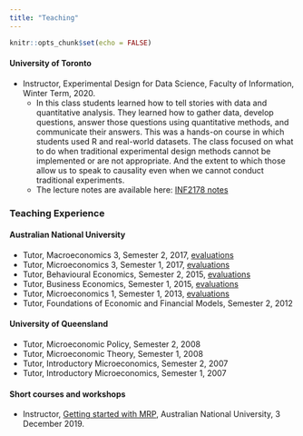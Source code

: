 ```yaml
---
title: "Teaching"
---
```


```r
knitr::opts_chunk$set(echo = FALSE)
```



#### University of Toronto
* Instructor, Experimental Design for Data Science, Faculty of Information, Winter Term, 2020.
  - In this class students learned how to tell stories with data and quantitative analysis. They learned how to gather data, develop questions, answer those questions using quantitative methods, and communicate their answers. This was a hands-on course in which students used R and real-world datasets. The class focused on what to do when traditional experimental design methods cannot be implemented or are not appropriate. And the extent to which those allow us to speak to causality even when we cannot conduct traditional experiments.
  - The lecture notes are available here: [INF2178 notes](notes/index.html) 


### Teaching Experience
#### Australian National University
* Tutor, Macroeconomics 3, Semester 2, 2017, [evaluations](pdfs/2018-02-05-Sem_2_2017-ECON3102_-_Macroeconomics_3.pdf) 
* Tutor, Microeconomics 3, Semester 1, 2017, [evaluations](pdfs/2018-02-05-Sem_1_2017-ECON3101_-_Microeconomics_3.pdf) 
* Tutor, Behavioural Economics, Semester 2, 2015, [evaluations](pdfs/2018-02-05-Sem_2_2015-ECON2013_Behavioural_Economics.pdf) 
* Tutor, Business Economics, Semester 1, 2015, [evaluations](pdfs/2018-02-05-Sem_1_2015-ECON8069_Business_Economics.pdf) 
* Tutor, Microeconomics 1, Semester 1, 2013, [evaluations](pdfs/2018-02-05-Sem_1_2013-ECON1101_Microeconomics_1.pdf) 
* Tutor, Foundations of Economic and Financial Models, Semester 2, 2012

#### University of Queensland
* Tutor, Microeconomic Policy, Semester 2, 2008
* Tutor, Microeconomic Theory, Semester 1, 2008
* Tutor, Introductory Microeconomics, Semester 2, 2007
* Tutor, Introductory Microeconomics, Semester 1, 2007


#### Short courses and workshops
* Instructor, [Getting started with MRP](http://rohanalexander.com/posts/2019-12-04-getting_started_with_mrp/), Australian National University, 3 December 2019.


